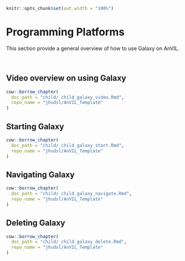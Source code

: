 ```r
knitr::opts_chunk$set(out.width = "100%")
```

# Programming Platforms

This section provide a general overview of how to use Galaxy on AnVIL.

<br>


## Video overview on using Galaxy

```r
cow::borrow_chapter(
  doc_path = "child/_child_galaxy_video.Rmd",
  repo_name = "jhudsl/AnVIL_Template"
)
```

## Starting Galaxy

:::: {.borrowed_chunk}
```r
cow::borrow_chapter(
  doc_path = "child/_child_galaxy_start.Rmd",
  repo_name = "jhudsl/AnVIL_Template"
)
```
::::

## Navigating Galaxy

:::: {.borrowed_chunk}
```r
cow::borrow_chapter(
  doc_path = "child/_child_galaxy_navigate.Rmd",
  repo_name = "jhudsl/AnVIL_Template"
)
```
::::

## Deleting Galaxy

:::: {.borrowed_chunk}
```r
cow::borrow_chapter(
  doc_path = "child/_child_galaxy_delete.Rmd",
  repo_name = "jhudsl/AnVIL_Template"
)
```
::::

